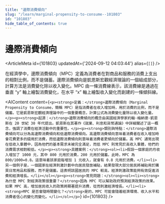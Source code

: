 ```yaml
---
title: "邊際消費傾向"
slug: "/learn/marginal-propensity-to-consume--101803"
id: "101803"
hide_table_of_contents: true
---
```



# 邊際消費傾向

<ArticleMeta id={101803} updatedAt={'2024-09-12 04:03:44'} alias={`[]`} />
<div className='border-solid border-b border-t-0 my-4 border-[var(--ifm-color-gray-300)]' />

在經濟學中，邊際消費傾向（MPC）定義為消費者在對商品和服務的消費上支出的相對比例，而不是儲蓄。邊際消費傾向是凱恩斯宏觀經濟理論的一個組成部分，計算方法是消費變化除以收入變化。MPC 由一條消費線表示，該消費線是通過在垂直 “y” 軸上繪製消費變化，在水平 “x” 軸上繪製收入變化而創建的一條傾斜線。

<AIContent content={`<p><strong>定義：</strong>邊際消費傾向（Marginal Propensity to Consume，簡稱 MPC）是指消費者在收入增加時，用於消費的比例，而不是儲蓄。它是凱恩斯宏觀經濟理論中的一個重要概念，計算公式為消費變化量除以收入變化量。</p><p><strong>起源：</strong>邊際消費傾向的概念由英國經濟學家約翰·梅納德·凱恩斯在 20 世紀 30 年代提出。凱恩斯在其著作《就業、利息和貨幣通論》中詳細闡述了這一概念，強調了消費在經濟活動中的重要性。</p><p><strong>類別與特點：</strong>邊際消費傾向可以分為高邊際消費傾向和低邊際消費傾向。高邊際消費傾向意味着消費者在收入增加時會花費更多的錢用於消費，而低邊際消費傾向則意味着消費者更傾向於儲蓄。高 MPC 通常出現在低收入羣體中，因為他們的基本需求未被完全滿足，而低 MPC 則常見於高收入羣體，他們的消費需求相對較低。</p><p><strong>具體案例：</strong><ol><li>假設一個家庭的月收入增加了 1000 元，其中 800 元用於消費，200 元用於儲蓄。此時，MPC 為 800/1000=0.8。這意味着該家庭每增加 1 元收入，就會有 0.8 元用於消費。</li><li>另一個例子是，一個國家在經濟刺激計劃中向居民發放補貼，結果發現大部分居民將補貼用於購買日常用品和服務，而不是儲蓄。這表明該國居民的 MPC 較高，經濟刺激政策能夠有效促進消費和經濟增長。</li></ol></p><p><strong>常見問題：</strong><ol><li><strong>為什麼 MPC 對經濟政策很重要？</strong>因為 MPC 可以幫助政府預測經濟政策的效果。如果 MPC 高，增加居民收入的政策將顯著提升消費，從而刺激經濟增長。</li><li><strong>MPC 是否會隨時間變化？</strong>是的，MPC 可能會隨着經濟環境、收入水平和消費者信心的變化而變化。</li></ol></p>`} id={101803} />
